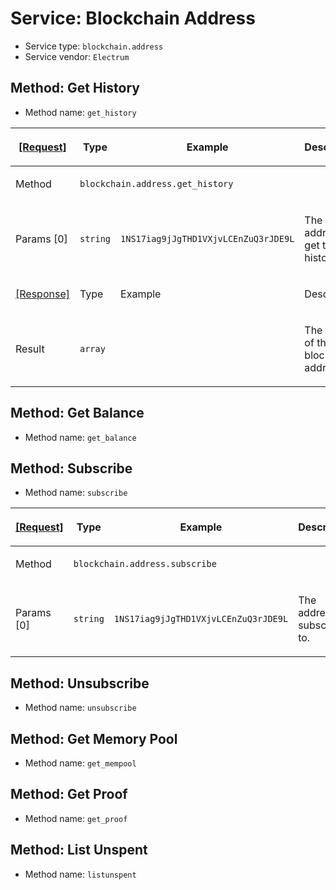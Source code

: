 =Service: Blockchain Address=

* Service type: <code>blockchain.address</code>
* Service vendor: <code>Electrum</code>

==Method: Get History==

* Method name: <code>get_history</code>

{|
! <ins>[Request]</ins>
! Type
! Example
! Description
|-
! Method
| colspan="3" | <code>blockchain.address.get_history</code>
|-
! Params [0]
| <code>string</code>
| <code>1NS17iag9jJgTHD1VXjvLCEnZuQ3rJDE9L</code>
| The address to get the history of.
|-
! <ins>[Response]</ins>
! Type
! Example
! Description
|-
! Result
| <code>array</code>
|
| The history of the blockchain address.
|}

==Method: Get Balance==

* Method name: <code>get_balance</code>

==Method: Subscribe==

* Method name: <code>subscribe</code>

{|
! <ins>[Request]</ins>
! Type
! Example
! Description
|-
! Method
| colspan="3" | <code>blockchain.address.subscribe</code>
|-
! Params [0]
| <code>string</code>
| <code>1NS17iag9jJgTHD1VXjvLCEnZuQ3rJDE9L</code>
| The address to subscribe to.
|}

==Method: Unsubscribe==

* Method name: <code>unsubscribe</code>

==Method: Get Memory Pool==

* Method name: <code>get_mempool</code>

==Method: Get Proof==

* Method name: <code>get_proof</code>

==Method: List Unspent==

* Method name: <code>listunspent</code>